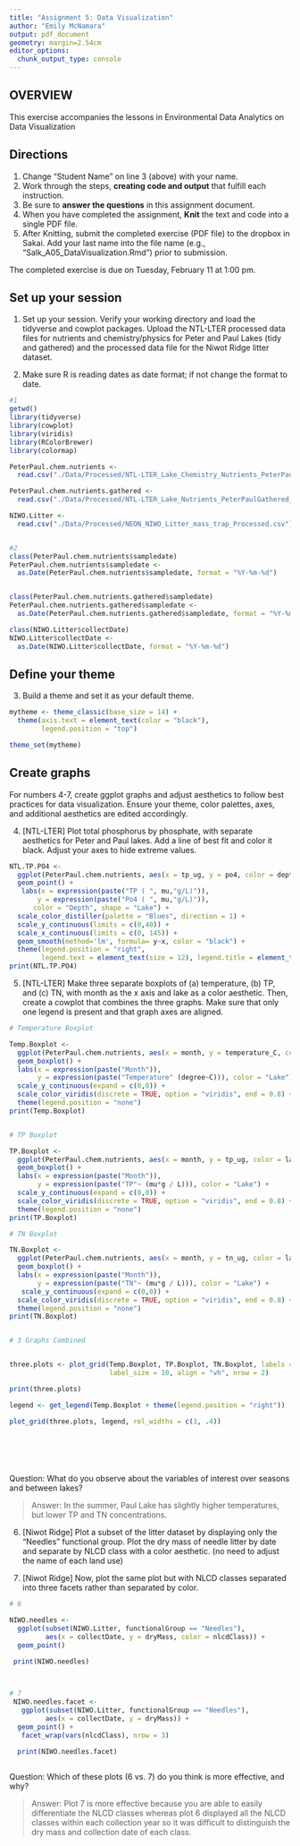 ```yaml
---
title: "Assignment 5: Data Visualization"
author: "Emily McNamara"
output: pdf_document
geometry: margin=2.54cm
editor_options: 
  chunk_output_type: console
---
```


## OVERVIEW

This exercise accompanies the lessons in Environmental Data Analytics on Data Visualization 

## Directions
1. Change "Student Name" on line 3 (above) with your name.
3. Work through the steps, **creating code and output** that fulfill each instruction.
4. Be sure to **answer the questions** in this assignment document.
6. When you have completed the assignment, **Knit** the text and code into a single PDF file.
8. After Knitting, submit the completed exercise (PDF file) to the dropbox in Sakai. Add your last name into the file name (e.g., "Salk_A05_DataVisualization.Rmd") prior to submission.

The completed exercise is due on Tuesday, February 11 at 1:00 pm.



## Set up your session 
1. Set up your session. Verify your working directory and load the tidyverse and cowplot packages. Upload the NTL-LTER processed data files for nutrients and chemistry/physics for Peter and Paul Lakes (tidy and gathered) and the processed data file for the Niwot Ridge litter dataset. 

2. Make sure R is reading dates as date format; if not change the format to date.

```r
#1
getwd()
library(tidyverse)
library(cowplot)
library(viridis)
library(RColorBrewer)
library(colormap)

PeterPaul.chem.nutrients <- 
  read.csv("./Data/Processed/NTL-LTER_Lake_Chemistry_Nutrients_PeterPaul_Processed.csv")

PeterPaul.chem.nutrients.gathered <-
  read.csv("./Data/Processed/NTL-LTER_Lake_Nutrients_PeterPaulGathered_Processed.csv")

NIWO.Litter <-
  read.csv("./Data/Processed/NEON_NIWO_Litter_mass_trap_Processed.csv")


#2
class(PeterPaul.chem.nutrients$sampledate)
PeterPaul.chem.nutrients$sampledate <- 
  as.Date(PeterPaul.chem.nutrients$sampledate, format = "%Y-%m-%d")


class(PeterPaul.chem.nutrients.gathered$sampledate)
PeterPaul.chem.nutrients.gathered$sampledate <- 
  as.Date(PeterPaul.chem.nutrients.gathered$sampledate, format = "%Y-%m-%d")

class(NIWO.Litter$collectDate)
NIWO.Litter$collectDate <- 
  as.Date(NIWO.Litter$collectDate, format = "%Y-%m-%d")


```
## Define your theme
3. Build a theme and set it as your default theme.

```r

mytheme <- theme_classic(base_size = 14) +
  theme(axis.text = element_text(color = "black"), 
        legend.position = "top")

theme_set(mytheme)

```

## Create graphs
For numbers 4-7, create ggplot graphs and adjust aesthetics to follow best practices for data visualization. Ensure your theme, color palettes, axes, and additional aesthetics are edited accordingly.

4. [NTL-LTER] Plot total phosphorus by phosphate, with separate aesthetics for Peter and Paul lakes. Add a line of best fit and color it black. Adjust your axes to hide extreme values.

```r

NTL.TP.PO4 <- 
  ggplot(PeterPaul.chem.nutrients, aes(x = tp_ug, y = po4, color = depth, shape = lakename)) +
  geom_point() +
   labs(x = expression(paste("TP ( ", mu,"g/L)")),
       y = expression(paste("Po4 ( ", mu,"g/L)")),
      color = "Depth", shape = "Lake") +
  scale_color_distiller(palette = "Blues", direction = 1) +
  scale_y_continuous(limits = c(0,40)) +
  scale_x_continuous(limits = c(0, 145)) +
  geom_smooth(method='lm', formula= y~x, color = "black") +
  theme(legend.position = "right", 
        legend.text = element_text(size = 12), legend.title = element_text(size = 12))
print(NTL.TP.PO4)  


```


5. [NTL-LTER] Make three separate boxplots of (a) temperature, (b) TP, and (c) TN, with month as the x axis and lake as a color aesthetic. Then, create a cowplot that combines the three graphs. Make sure that only one legend is present and that graph axes are aligned.

```r

# Temperature Boxplot

Temp.Boxplot <- 
  ggplot(PeterPaul.chem.nutrients, aes(x = month, y = temperature_C, color = lakename)) +
  geom_boxplot() +
  labs(x = expression(paste("Month")),
       y = expression(paste("Temperature" (degree~C))), color = "Lake") +
  scale_y_continuous(expand = c(0,0)) + 
  scale_color_viridis(discrete = TRUE, option = "viridis", end = 0.8) +
  theme(legend.position = "none")
print(Temp.Boxplot)


# TP Boxplot

TP.Boxplot <- 
  ggplot(PeterPaul.chem.nutrients, aes(x = month, y = tp_ug, color = lakename)) +
  geom_boxplot() +
  labs(x = expression(paste("Month")),
       y = expression(paste("TP"~ (mu*g / L))), color = "Lake") +
  scale_y_continuous(expand = c(0,0)) +
  scale_color_viridis(discrete = TRUE, option = "viridis", end = 0.8) +
  theme(legend.position = "none")
print(TP.Boxplot)

# TN Boxplot

TN.Boxplot <- 
  ggplot(PeterPaul.chem.nutrients, aes(x = month, y = tn_ug, color = lakename)) +
  geom_boxplot() +
  labs(x = expression(paste("Month")),
       y = expression(paste("TN"~ (mu*g / L))), color = "Lake") +
   scale_y_continuous(expand = c(0,0)) +
  scale_color_viridis(discrete = TRUE, option = "viridis", end = 0.8) +
  theme(legend.position = "none")
print(TN.Boxplot)


# 3 Graphs Combined


three.plots <- plot_grid(Temp.Boxplot, TP.Boxplot, TN.Boxplot, labels = c('Temp', 'TP', 'TN'), 
                         label_size = 10, align = "vh", nrow = 2)

print(three.plots)

legend <- get_legend(Temp.Boxplot + theme(legend.position = "right"))

plot_grid(three.plots, legend, rel_widths = c(3, .4))
          
          





```

Question: What do you observe about the variables of interest over seasons and between lakes? 

> Answer: In the summer, Paul Lake has slightly higher temperatures, but lower TP and TN concentrations. 

6. [Niwot Ridge] Plot a subset of the litter dataset by displaying only the "Needles" functional group. Plot the dry mass of needle litter by date and separate by NLCD class with a color aesthetic. (no need to adjust the name of each land use)

7. [Niwot Ridge] Now, plot the same plot but with NLCD classes separated into three facets rather than separated by color. 

```r

# 6

NIWO.needles <- 
  ggplot(subset(NIWO.Litter, functionalGroup == "Needles"),
         aes(x = collectDate, y = dryMass, color = nlcdClass)) +
  geom_point() 

 print(NIWO.needles)


 
# 7
 NIWO.needles.facet <- 
   ggplot(subset(NIWO.Litter, functionalGroup == "Needles"),
         aes(x = collectDate, y = dryMass)) +
  geom_point() +
   facet_wrap(vars(nlcdClass), nrow = 3)

  print(NIWO.needles.facet)
 

```

Question: Which of these plots (6 vs. 7) do you think is more effective, and why? 

> Answer: Plot 7 is more effective because you are able to easily differentiate the NLCD classes whereas plot 6 displayed all the NLCD classes within each collection year so it was difficult to distinguish the dry mass and collection date of each class. 